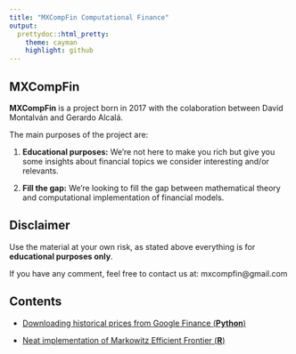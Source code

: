```yaml
---
title: "MXCompFin Computational Finance"
output:
  prettydoc::html_pretty:
    theme: cayman
    highlight: github
---
```


## **MXCompFin**

**MXCompFin** is a project born in 2017 with the colaboration between David Montalván and Gerardo Alcalá.

The main purposes of the project are:

1. **Educational purposes:** We're not here to make you rich but give you some insights about financial topics we consider interesting and/or relevants.

2. **Fill the gap:** We're looking to fill the gap between mathematical theory and computational implementation of financial models.

## **Disclaimer**

Use the material at your own risk, as stated above everything is for **educational purposes only**.

If you have any comment, feel free to contact us at:
mxcompfin@gmail.com

## **Contents**

* [Downloading historical prices from Google Finance (**Python**)](https://mxcompfin.github.io/google_finance)

* [Neat implementation of Markowitz Efficient Frontier (**R**)](https://mxcompfin.github.io/Markowitz)

